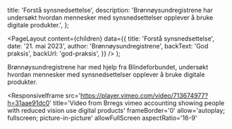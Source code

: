 
  title: 'Forstå synsnedsettelse',
  description:
    'Brønnøysundregistrene har undersøkt hvordan mennesker med synsnedsettelser opplever å bruke digitale produkter.',
};

  <PageLayout
    content={children}
    data={{
      title: 'Forstå synsnedsettelse',
      date: '21. mai 2023',
      author: 'Brønnøysundregistrene',
      backText: 'God praksis',
      backUrl: 'god-praksis',
    }}
  />
);

Brønnøysundregistrene har med hjelp fra Blindeforbundet, undersøkt hvordan mennesker med synsnedsettelser opplever å bruke digitale produkter.

<ResponsiveIframe
  src='https://player.vimeo.com/video/713674977?h=31aae91dc0'
  title='Video from Brregs vimeo accounting showing people with reduced vision use digital products'
  frameBorder='0'
  allow='autoplay; fullscreen; picture-in-picture'
  allowFullScreen
  aspectRatio='16-9'
></ResponsiveIframe>
